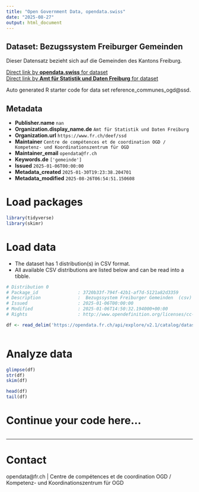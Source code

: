 ```yaml
---
title: "Open Government Data, opendata.swiss"
date: "2025-08-27"
output: html_document
---
```


## Dataset: Bezugssystem Freiburger Gemeinden

Dieser Datensatz bezieht sich auf die Gemeinden des Kantons Freiburg.

[Direct link by **opendata.swiss** for dataset](https://opendata.swiss/de/dataset/bezugssystem-freiburger-gemeinden)<br>
[Direct link by **Amt für Statistik und Daten Freiburg** for dataset](https://opendata.fr.ch/explore/dataset/reference_communes_ogd/)

Auto generated R starter code for data set reference_communes_ogd@ssd.

## Metadata

- **Publisher.name** `nan`
- **Organization.display_name.de** `Amt für Statistik und Daten Freiburg`
- **Organization.url** `https://www.fr.ch/deef/ssd`
- **Maintainer** `Centre de compétences et de coordination OGD / Kompetenz- und Koordinationszentrum für OGD`
- **Maintainer_email** `opendata@fr.ch`
- **Keywords.de** `['gemeinde']`
- **Issued** `2025-01-06T00:00:00`
- **Metadata_created** `2025-01-30T19:23:38.204701`
- **Metadata_modified** `2025-08-26T06:54:51.150608`


# Load packages

```r

library(tidyverse)
library(skimr)

```

# Load data

-   The dataset has 1 distribution(s) in CSV format.
-   All available CSV distributions are listed below and can be read into a tibble.

```r

# Distribution 0
# Package_id               : 3720b33f-794f-42b1-af7d-5121a82d3359
# Description              :  Bezugssystem Freiburger Gemeinden  (csv)
# Issued                   : 2025-01-06T00:00:00
# Modified                 : 2025-01-06T14:50:32.194000+00:00
# Rights                   : http://www.opendefinition.org/licenses/cc-by-sa

df <- read_delim('https://opendata.fr.ch/api/explore/v2.1/catalog/datasets/reference_communes_ogd/exports/csv?use_labels=true')



```

# Analyze data

```r

glimpse(df)
str(df)
skim(df)

head(df)
tail(df)

```

# Continue your code here...

```r

```

------------------------------------------------------------------------

# Contact

opendata@fr.ch | Centre de compétences et de coordination OGD / Kompetenz- und Koordinationszentrum für OGD

